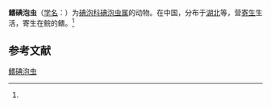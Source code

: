 {{Speciesbox
| name = 鳍碘泡虫
| status = 
| status_system = 
| image = 
| genus = Myxobolus
| species = pinna
| authority = (Wu et Chen, 1987)<ref name='id9417'>{{cite web| url =http://www.bioinfo.cn/db05/BjdwSpecies.php?action=view&id=9417| title =鳍碘泡虫| work =《中国动物物种编目数据库》| publisher =中国科学院微生物研究所| author =中国科学院动物研究所| accessdate =2009-04-16| deadurl =yes| archiveurl =https://web.archive.org/web/20160305004740/http://www.bioinfo.cn/db05/BjdwSpecies.php?action=view&id=9417| archivedate =2016-03-05}}</ref>
}}

'''鳍碘泡虫'''（[[学名|学名]]：{{lang|la|''Myxobolus pinna''}}）为[[碘泡科|碘泡科]][[碘泡虫属|碘泡虫属]]的动物。在中国，分布于[[湖北|湖北]]等，营[[寄生|寄生]]生活，寄生在鲩的鳍。<ref name='id9417'/>

== 参考文献 ==
{{reflist}}

{{Wikispecies|Myxobolus pinna}}

[[Category:碘泡虫属|鳍碘泡虫]]


{{Cnidarian-stub}}